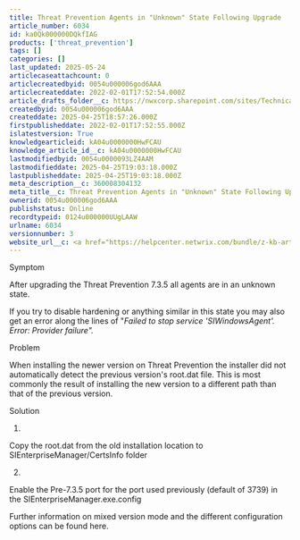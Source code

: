 ```yaml
---
title: Threat Prevention Agents in "Unknown" State Following Upgrade
article_number: 6034
id: ka0Qk000000DQkfIAG
products: ['threat_prevention']
tags: []
categories: []
last_updated: 2025-05-24
articlecaseattachcount: 0
articlecreatedbyid: 0054u000006god6AAA
articlecreateddate: 2022-02-01T17:52:54.000Z
article_drafts_folder__c: https://nwxcorp.sharepoint.com/sites/TechnicalSupportOperations/Shared%20Documents/Technical%20Knowledge%20Management/Salesforce%20Knowledge%20Drafts/kA04u0000000HwFCAU
createdbyid: 0054u000006god6AAA
createddate: 2025-04-25T18:57:26.000Z
firstpublisheddate: 2022-02-01T17:52:55.000Z
islatestversion: True
knowledgearticleid: kA04u0000000HwFCAU
knowledge_article_id__c: kA04u0000000HwFCAU
lastmodifiedbyid: 0054u0000093LZ4AAM
lastmodifieddate: 2025-04-25T19:03:18.000Z
lastpublisheddate: 2025-04-25T19:03:18.000Z
meta_description__c: 360008304132
meta_title__c: Threat Prevention Agents in "Unknown" State Following Upgrade
ownerid: 0054u000006god6AAA
publishstatus: Online
recordtypeid: 0124u000000UUgLAAW
urlname: 6034
versionnumber: 3
website_url__c: <a href="https://helpcenter.netwrix.com/bundle/z-kb-articles-salesforce/page/kA04u0000000HwFCAU.html" target="_blank">Open in a new window</a>
---
```


Symptom

After upgrading the Threat Prevention 7.3.5 all agents are in an unknown state.

If you try to disable hardening or anything similar in this state you may also get an error along the lines of "_Failed to stop service 'SIWindowsAgent'. Error: Provider failure"._

Problem

When installing the newer version on Threat Prevention the installer did not automatically detect the previous version's root.dat file. This is most commonly the result of installing the new version to a different path than that of the previous version.

Solution

1.

Copy the root.dat from the old installation location to SIEnterpriseManager/CertsInfo folder

2.

Enable the Pre-7.3.5 port for the port used previously (default of 3739) in the SIEnterpriseManager.exe.config

Further information on mixed version mode and the different configuration options can be found here.